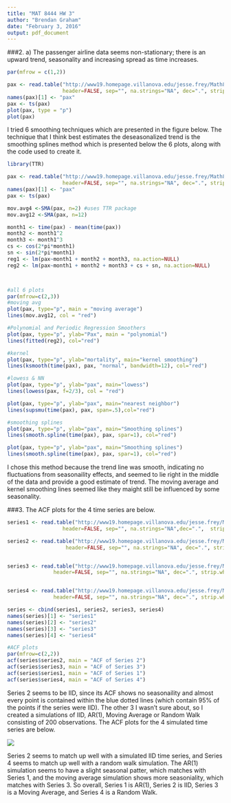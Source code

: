 ```yaml
---
title: "MAT 8444 HW 3"
author: "Brendan Graham"
date: "February 3, 2016"
output: pdf_document
---
```

###2.
a) 
The passenger airline data seems non-stationary; there is an upward trend, seasonality and 
increasing spread as time increases.

```r

par(mfrow = c(1,2))

pax <- read.table("http://www19.homepage.villanova.edu/jesse.frey/Math8444/airline2.txt", 
                  header=FALSE, sep="", na.strings="NA", dec=".", strip.white=TRUE)
names(pax)[1] <- "pax"
pax <- ts(pax)
plot(pax, type = "p")
plot(pax)

```


I tried 6 smoothing techniques which are presented in the figure below. The technique that I think best estimates the deseasonalized trend is the smoothing splines method which is presented below the 6 plots, along with the code used to create it.


```r

library(TTR)

pax <- read.table("http://www19.homepage.villanova.edu/jesse.frey/Math8444/airline2.txt", 
                  header=FALSE, sep="", na.strings="NA", dec=".", strip.white=TRUE)
names(pax)[1] <- "pax"
pax <- ts(pax)

mov.avg4 <-SMA(pax, n=2) #uses TTR package
mov.avg12 <-SMA(pax, n=12)

month1 <- time(pax) - mean(time(pax))
month2 <- month1^2
month3 <- month1^3
cs <- cos(2*pi*month1)
sn <- sin(2*pi*month1)
reg1 <- lm(pax~month1 + month2 + month3, na.action=NULL)
reg2 <- lm(pax~month1 + month2 + month3 + cs + sn, na.action=NULL)



#all 6 plots
par(mfrow=c(2,3))
#moving avg
plot(pax, type="p", main = "moving average")
lines(mov.avg12, col = "red")

#Polynomial and Periodic Regression Smoothers
plot(pax, type="p", ylab="Pax", main = "polynomial")
lines(fitted(reg2), col="red")

#kernel
plot(pax, type="p", ylab="mortality", main="kernel smoothing")
lines(ksmooth(time(pax), pax, "normal", bandwidth=12), col="red")

#lowess & NN
plot(pax, type="p", ylab="pax", main="lowess")
lines(lowess(pax, f=2/3), col = "red")

plot(pax, type="p", ylab="pax", main="nearest neighbor")
lines(supsmu(time(pax), pax, span=.5),col="red")

#smoothing splines
plot(pax, type="p", ylab="pax", main="Smoothing splines")
lines(smooth.spline(time(pax), pax, spar=1), col="red")

```


```r
plot(pax, type="p", ylab="pax", main="Smoothing splines")
lines(smooth.spline(time(pax), pax, spar=1), col="red")

```


I chose this method because the trend line was smooth, indicating no fluctuations from seasonaility effects, and seemed to lie right in the middle of the data and provide a good estimate of trend. The moving average and kernel smoothing lines seemed like they maight still be influenced by some seasonality.



###3. 
The ACF plots for the 4 time series are below.

```r

series1 <- read.table("http://www19.homepage.villanova.edu/jesse.frey/Math8444/ts1.txt", 
                  header=FALSE, sep="", na.strings="NA",dec=".",  strip.white=TRUE)

series2 <- read.table("http://www19.homepage.villanova.edu/jesse.frey/Math8444/ts2.txt", 
                   header=FALSE, sep="", na.strings="NA", dec=".", strip.white=TRUE)


series3 <- read.table("http://www19.homepage.villanova.edu/jesse.frey/Math8444/ts3.txt", 
               header=FALSE, sep="", na.strings="NA", dec=".", strip.white=TRUE)


series4 <- read.table("http://www19.homepage.villanova.edu/jesse.frey/Math8444/ts4.txt", 
               header=FALSE, sep="", na.strings="NA", dec=".", strip.white=TRUE)

series <- cbind(series1, series2, series3, series4)
names(series)[1] <- "series1"
names(series)[2] <- "series2"
names(series)[3] <- "series3"
names(series)[4] <- "series4"

#ACF plots
par(mfrow=c(2,2))
acf(series$series2, main = "ACF of Series 2")
acf(series$series3, main = "ACF of Series 3")
acf(series$series1, main = "ACF of Series 1")
acf(series$series4, main = "ACF of Series 4")


```

Series 2 seems to be IID, since its ACF shows no seasonaility and almost every point is contained within the blue dotted lines (which contain 95% of the points if the series were IID). The other 3 I wasn't sure about, so I created a simulations of IID, AR(1), Moving Average or Random Walk consisting of 200 observations. The ACF plots for the 4 simulated time series are below.

![](https://github.com/brndngrhm/time_series_and_forecasting/blob/master/week_3/sim.png?raw=true)

Series 2 seems to match up well with a simulated IID time series, and Series 4 seems to match up well with a random walk simulation. The AR(1) simulation seems to have a slight seasonal patter, which matches with Series 1, and the moving average simulation shows more seasoniality, which matches with Series 3. So overall, Series 1 is AR(1), Series 2 is IID, Series 3 is a Moving Average, and Series 4 is a Random Walk.

